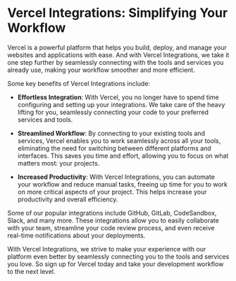 

# Vercel Integrations: Simplifying Your Workflow

Vercel is a powerful platform that helps you build, deploy, and manage your websites and applications with ease. And with Vercel Integrations, we take it one step further by seamlessly connecting with the tools and services you already use, making your workflow smoother and more efficient.

Some key benefits of Vercel Integrations include: 

- **Effortless Integration**: With Vercel, you no longer have to spend time configuring and setting up your integrations. We take care of the heavy lifting for you, seamlessly connecting your code to your preferred services and tools.

- **Streamlined Workflow**: By connecting to your existing tools and services, Vercel enables you to work seamlessly across all your tools, eliminating the need for switching between different platforms and interfaces. This saves you time and effort, allowing you to focus on what matters most: your projects.

- **Increased Productivity**: With Vercel Integrations, you can automate your workflow and reduce manual tasks, freeing up time for you to work on more critical aspects of your project. This helps increase your productivity and overall efficiency.

Some of our popular integrations include GitHub, GitLab, CodeSandbox, Slack, and many more. These integrations allow you to easily collaborate with your team, streamline your code review process, and even receive real-time notifications about your deployments.

With Vercel Integrations, we strive to make your experience with our platform even better by seamlessly connecting you to the tools and services you love. So sign up for Vercel today and take your development workflow to the next level.
